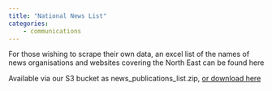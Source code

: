 ```yaml
---
title: "National News List"
categories:
    - communications
---
```


For those wishing to scrape their own data, an excel list of the names of news organisations and websites covering the North East can be found here

Available via our S3 bucket as news_publications_list.zip, [or download here](https://evidence-house-public.s3.eu-west-2.amazonaws.com/news_publications_list.zip)
